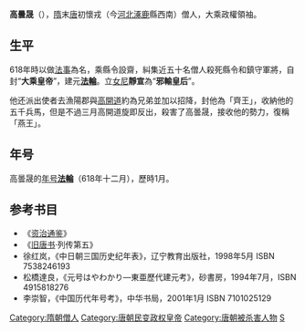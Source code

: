 '''高曇晟'''（{{bd|？||618年||catIdx=G高}}），[[隋朝|隋]]末[[唐朝|唐]]初懷戎（今[[河北|河北]][[涿鹿|涿鹿]]縣西南）僧人，大乘政權領袖。

==生平==
618年時以做[[法事|法事]]為名，乘縣令設齋，糾集近五十名僧人殺死縣令和鎮守軍將，自封“'''大乘皇帝'''”，建元'''[[法輪_(高曇晟)|法輪]]'''。立[[女尼|女尼]]'''靜宣'''為“'''邪輸皇后'''”。

他还派出使者去漁陽郡與[[高開道|高開道]]約為兄弟並加以招降，封他為「齊王」，收納他的五千兵馬，但是不過三月高開道旋即反出，殺害了高曇晟，接收他的勢力，復稱「燕王」。

==年号==
高曇晟的[[年号|年号]]'''[[法輪_(高曇晟)|法輪]]'''（618年十二月），歷時1月。

==参考书目==
*《[[资治通鉴|资治通鉴]]》
*《[[旧唐书|旧唐书]]·列传第五》
*徐红岚，《中日朝三国历史纪年表》，辽宁教育出版社，1998年5月 ISBN 7538246193
*松橋達良，《元号はやわかり—東亜歷代建元考》，砂書房，1994年7月，ISBN 4915818276
*李崇智，《中国历代年号考》，中华书局，2001年1月 ISBN 7101025129

{{中國民變起事領袖}}

[[Category:隋朝僧人|Category:隋朝僧人]]
[[Category:唐朝民变政权皇帝|Category:唐朝民变政权皇帝]]
[[Category:唐朝被杀害人物|Category:唐朝被杀害人物]]
[[Category:高姓|S]]